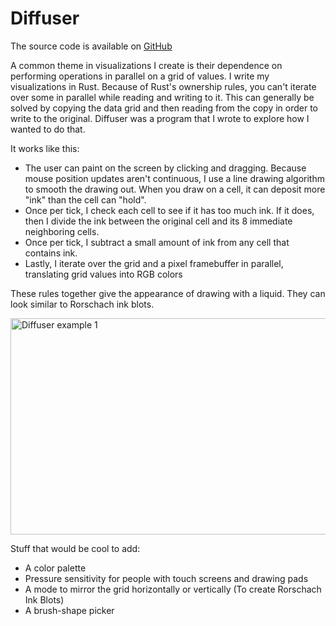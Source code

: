 # Diffuser

The source code is available on [GitHub]

A common theme in visualizations I create is their dependence on performing operations in parallel on a grid of values.
I write my visualizations in Rust. Because of Rust's ownership rules, you can't iterate over some in parallel while reading
and writing to it. This can generally be solved by copying the data grid and then reading from the copy in order to write to
the original. Diffuser was a program that I wrote to explore how I wanted to do that.

It works like this:

- The user can paint on the screen by clicking and dragging. Because mouse position updates aren't continuous, I use a line drawing algorithm to smooth the drawing out. When you draw on a cell, it can deposit more "ink" than the cell can "hold".
- Once per tick, I check each cell to see if it has too much ink. If it does, then I divide the ink between the original cell and its 8 immediate neighboring cells.
- Once per tick, I subtract a small amount of ink from any cell that contains ink.
- Lastly, I iterate over the grid and a pixel framebuffer in parallel, translating grid values into RGB colors

These rules together give the appearance of drawing with a liquid. They can look similar to Rorschach ink blots.

<Image src="/images/programming/diffuser/diffuser-example-1.png" alt="Diffuser example 1" width="799" height="346" layout="responsive" subtitle="Writing my own name" />

Stuff that would be cool to add:

- A color palette
- Pressure sensitivity for people with touch screens and drawing pads
- A mode to mirror the grid horizontally or vertically (To create Rorschach Ink Blots)
- A brush-shape picker

[GitHub]: https://github.com/Velfi/diffuser
